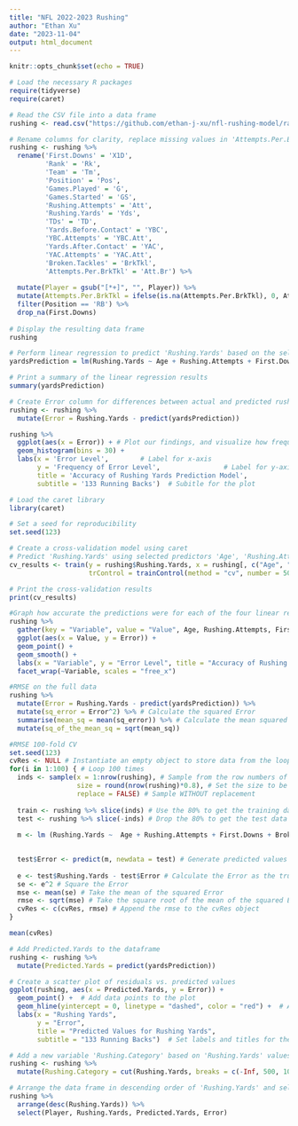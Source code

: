 ---
title: "NFL 2022-2023 Rushing"
author: "Ethan Xu"
date: "2023-11-04"
output: html_document
---

```{r setup, include=FALSE}
knitr::opts_chunk$set(echo = TRUE)
```

```{r}
# Load the necessary R packages
require(tidyverse)
require(caret)

# Read the CSV file into a data frame
rushing <- read.csv("https://github.com/ethan-j-xu/nfl-rushing-model/raw/main/NFL%202022-2023%20Rushing%20Data")

# Rename columns for clarity, replace missing values in 'Attempts.Per.BrkTkl' with 0, filter for 'RB' positions, and remove rows with missing 'First.Downs'
rushing <- rushing %>%
  rename('First.Downs' = 'X1D',
         'Rank' = 'Rk',
         'Team' = 'Tm',
         'Position' = 'Pos',
         'Games.Played' = 'G',
         'Games.Started' = 'GS',
         'Rushing.Attempts' = 'Att',
         'Rushing.Yards' = 'Yds',
         'TDs' = 'TD',
         'Yards.Before.Contact' = 'YBC',
         'YBC.Attempts' = 'YBC.Att',
         'Yards.After.Contact' = 'YAC',
         'YAC.Attempts' = 'YAC.Att',
         'Broken.Tackles' = 'BrkTkl',
         'Attempts.Per.BrkTkl' = 'Att.Br') %>%
  
  mutate(Player = gsub("[*+]", "", Player)) %>%
  mutate(Attempts.Per.BrkTkl = ifelse(is.na(Attempts.Per.BrkTkl), 0, Attempts.Per.BrkTkl)) %>%
  filter(Position == 'RB') %>%
  drop_na(First.Downs) 
 
# Display the resulting data frame
rushing
```

```{r}
# Perform linear regression to predict 'Rushing.Yards' based on the selected variables
yardsPrediction = lm(Rushing.Yards ~ Age + Rushing.Attempts + First.Downs + Broken.Tackles, data = rushing)

# Print a summary of the linear regression results
summary(yardsPrediction)
```

```{r}
# Create Error column for differences between actual and predicted rushing yards
rushing <- rushing %>%
  mutate(Error = Rushing.Yards - predict(yardsPrediction))  

rushing %>%
  ggplot(aes(x = Error)) + # Plot our findings, and visualize how frequently our model was off by a certain amount.
  geom_histogram(bins = 30) +
  labs(x = 'Error Level',        # Label for x-axis
       y = 'Frequency of Error Level',                # Label for y-axis
       title = 'Accuracy of Rushing Yards Prediction Model', 
       subtitle = '133 Running Backs')  # Subitle for the plot
```

```{r}
# Load the caret library
library(caret)

# Set a seed for reproducibility
set.seed(123)

# Create a cross-validation model using caret
# Predict 'Rushing.Yards' using selected predictors 'Age', 'Rushing.Attempts', 'First.Downs', and 'Broken.Tackles'
cv_results <- train(y = rushing$Rushing.Yards, x = rushing[, c("Age", "Rushing.Attempts", "First.Downs", "Broken.Tackles")], method = "lm",
                    trControl = trainControl(method = "cv", number = 50))

# Print the cross-validation results
print(cv_results)
```

```{r}
#Graph how accurate the predictions were for each of the four linear regression variables
rushing %>%
  gather(key = "Variable", value = "Value", Age, Rushing.Attempts, First.Downs, Broken.Tackles) %>%
  ggplot(aes(x = Value, y = Error)) +
  geom_point() +
  geom_smooth() +
  labs(x = "Variable", y = "Error Level", title = "Accuracy of Rushing Yards Prediction Model by Variable") +
  facet_wrap(~Variable, scales = "free_x")
```


```{r}
#RMSE on the full data
rushing %>%
  mutate(Error = Rushing.Yards - predict(yardsPrediction)) %>%
  mutate(sq_error = Error^2) %>% # Calculate the squared Error
  summarise(mean_sq = mean(sq_error)) %>% # Calculate the mean squared Error
  mutate(sq_of_the_mean_sq = sqrt(mean_sq))

#RMSE 100-fold CV
set.seed(123)
cvRes <- NULL # Instantiate an empty object to store data from the loop
for(i in 1:100) { # Loop 100 times
  inds <- sample(x = 1:nrow(rushing), # Sample from the row numbers of the rushing dataframe
                 size = round(nrow(rushing)*0.8), # Set the size to be 80% of the total rows
                 replace = FALSE) # Sample WITHOUT replacement
  
  train <- rushing %>% slice(inds) # Use the 80% to get the training data
  test <- rushing %>% slice(-inds) # Drop the 80% to get the test data
  
  m <- lm (Rushing.Yards ~  Age + Rushing.Attempts + First.Downs + Broken.Tackles, data = rushing)

  
  test$Error <- predict(m, newdata = test) # Generate predicted values from the model
  
  e <- test$Rushing.Yards - test$Error # Calculate the Error as the true Y minus the predicted Y
  se <- e^2 # Square the Error
  mse <- mean(se) # Take the mean of the squared Error
  rmse <- sqrt(mse) # Take the square root of the mean of the squared Error
  cvRes <- c(cvRes, rmse) # Append the rmse to the cvRes object
} 

mean(cvRes)
```

```{r}
# Add Predicted.Yards to the dataframe
rushing <- rushing %>% 
  mutate(Predicted.Yards = predict(yardsPrediction))

# Create a scatter plot of residuals vs. predicted values
ggplot(rushing, aes(x = Predicted.Yards, y = Error)) +
  geom_point() +  # Add data points to the plot
  geom_hline(yintercept = 0, linetype = "dashed", color = "red") +  # Add a red dashed horizontal line at y = 0
  labs(x = "Rushing Yards", 
       y = "Error",
       title = "Predicted Values for Rushing Yards",
       subtitle = "133 Running Backs")  # Set labels and titles for the plot

# Add a new variable 'Rushing.Category' based on 'Rushing.Yards' values
rushing <- rushing %>% 
  mutate(Rushing.Category = cut(Rushing.Yards, breaks = c(-Inf, 500, 1000, 1500, Inf), labels = 0:3))

# Arrange the data frame in descending order of 'Rushing.Yards' and select specific columns
rushing %>%
  arrange(desc(Rushing.Yards)) %>%
  select(Player, Rushing.Yards, Predicted.Yards, Error)
```
